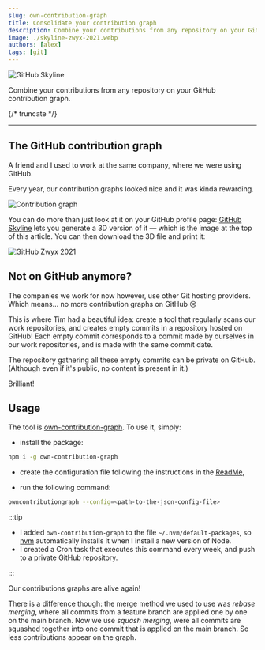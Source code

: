 ```yaml
---
slug: own-contribution-graph
title: Consolidate your contribution graph
description: Combine your contributions from any repository on your GitHub contribution graph.
image: ./skyline-zwyx-2021.webp
authors: [alex]
tags: [git]
---
```



<Image src={skylineZwyx2021} alt="GitHub Skyline" legend="GitHub Skyline" />

Combine your contributions from any repository on your GitHub contribution graph.

{/* truncate */}

---

## The GitHub contribution graph

A friend and I used to work at the same company, where we were using GitHub.

Every year, our contribution graphs looked nice and it was kinda rewarding.

<Image
	src={contributionGraph}
	alt="Contribution graph"
	legend="A contribution graph on GitHub"
/>

You can do more than just look at it on your GitHub profile page: [GitHub Skyline](https://skyline.github.com/) lets you generate a 3D version of it — which is the image at the top of this article. You can then download the 3D file and print it:

<Image
	src={skylineZwyx2021Printed}
	alt="GitHub Zwyx 2021"
	legend="Code trophy!"
/>

## Not on GitHub anymore?

The companies we work for now however, use other Git hosting providers. Which means... no more contribution graphs on GitHub 😢

This is where Tim had a beautiful idea: create a tool that regularly scans our work repositories, and creates empty commits in a repository hosted on GitHub! Each empty commit corresponds to a commit made by ourselves in our work repositories, and is made with the same commit date.

The repository gathering all these empty commits can be private on GitHub. (Although even if it's public, no content is present in it.)

Brilliant!

## Usage

The tool is [own-contribution-graph](https://npmjs.com/package/own-contribution-graph). To use it, simply:

- install the package:

```bash
npm i -g own-contribution-graph
```

- create the configuration file following the instructions in the [ReadMe](https://npmjs.com/package/own-contribution-graph),

- run the following command:

```bash
owncontributiongraph --config=<path-to-the-json-config-file>
```

:::tip

- I added `own-contribution-graph` to the file `~/.nvm/default-packages`, so [nvm](https://github.com/nvm-sh/nvm) automatically installs it when I install a new version of Node.
- I created a Cron task that executes this command every week, and push to a private GitHub repository.

:::

Our contributions graphs are alive again!

There is a difference though: the merge method we used to use was _rebase merging_, where all commits from a feature branch are applied one by one on the main branch. Now we use _squash merging_, were all commits are squashed together into one commit that is applied on the main branch. So less contributions appear on the graph.
